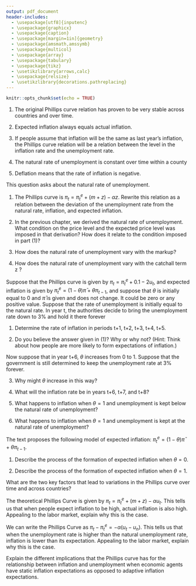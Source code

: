 ```yaml
---
output: pdf_document
header-includes: 
  - \usepackage[utf8]{inputenc}
  - \usepackage{graphicx}
  - \usepackage{caption}
  - \usepackage[margin=1in]{geometry}
  - \usepackage{amsmath,amssymb}
  - \usepackage{multicol}
  - \usepackage{array}
  - \usepackage{tabulary}
  - \usepackage{tikz}
  - \usetikzlibrary{arrows,calc}
  - \usepackage{relsize}
  - \usetikzlibrary{decorations.pathreplacing}
---
```


```r
knitr::opts_chunk$set(echo = TRUE)
```

\newcommand{\class}{EC 313, Summer 2019}
\newcommand{\term}{Xiang LI (GE)}
\newcommand{\examnum}{Chapter 8 - Practice}

\noindent
\begin{tabular*}{\textwidth}{l @{\extracolsep{\fill}} r @{\extracolsep{6pt}} l}
\textbf{\class} & \textbf{Name: } & \makebox[2in]{\hrulefill}\\
\textbf{\term} &&\\
\textbf{\examnum} & \textbf{UO ID: } & \makebox[2in]{\hrulefill}\\
\end{tabular*}
\rule[2ex]{\textwidth}{2pt}




\textbf{QUESTION 1: TRUE, FALSE}

(1) The original Phillips curve relation has proven to be very stable across countries and over time.

\vspace{.3in}

(2) Expected inflation always equals actual inflation.

\vspace{.3in}

(3) If people assume that inflation will be the same as last year’s inflation, the Phillips curve relation will be a relation between the level in the inflation rate and the unemployment rate.

\vspace{.3in}

(4) The natural rate of unemployment is constant over time within a county

\vspace{.3in}

(5) Deflation means that the rate of inflation is negative.

\vspace{.3in}


\vspace{.5in}
\textbf{QUESTION 2}

This question asks about the natural rate of unemployment.

(1) The Phillips curve is $\pi_t = \pi_t^e + (m+z) - \alpha z$. Rewrite this relation as a relation between the deviation of the unemployment rate from the natural rate, inflation, and expected inflation.

\vspace{1in}

(2)  In the previous chapter, we derived the natural rate of unemployment. What condition on the price level and the expected price level was imposed in that derivation? How does it relate to the condition imposed in part (1)?

\vspace{.7in}

(3) How does the natural rate of unemployment vary with the markup?

\vspace{.7in}

(4)  How does the natural rate of unemployment vary with the catchall term z ?

\vspace{.7in}


\newpage
\vspace{.5in}
\textbf{QUESTION 3} 

Suppose that the Phillips curve is given by $\pi_t = \pi^e_t + 0.1 - 2 u_t$, and expected inflation is given by $\pi^e_t = (1-\theta) \bar{\pi}+\theta \pi_{t-1}$, and suppose that $\theta$ is initially equal to 0 and $\bar{\pi}$ is given and does not change. It could be zero or any positive value. Suppose that the rate of unemployment is initially equal to the natural rate. In year t, the authorities decide to bring the unemployment rate down to 3% and hold it there forever


(1) Determine the rate of inflation in periods t+1, t+2, t+3, t+4, t+5. 

\vspace{4in}


(2) Do you believe the answer given in (1)? Why or why not? (Hint: Think about how people are more likely to form expectations of inflation.) 

\vspace{1in}

Now suppose that in year t+6, $\theta$ increases from 0 to 1. Suppose that the government is still determined to keep the unemployment rate at 3% forever.

(3) Why might $\theta$ increase in this way?

\vspace{1in}

\newpage
(4) What will the inflation rate be in years t+6, t+7, and t+8?

\vspace{2in}


(5) What happens to inflation when $\theta=1$ and unemployment is kept below the natural rate of unemployment?

\vspace{1in}

(6) What happens to inflation when $\theta=1$ and unemployment is kept at the natural rate of unemployment?

\vspace{1in}



\vspace{.5in}
\textbf{QUESTION 4} 

The text proposes the following model of expected inflation: $\pi^e_t = (1-\theta) \bar{\pi}+\theta \pi_{t-1}$.

(1) Describe the process of the formation of expected inflation when $\theta = 0$.

\vspace{1in}
(2) Describe the process of the formation of expected inflation when $\theta = 1$.

\vspace{1in}

\newpage
\vspace{.5in}
\textbf{QUESTION 5} 

What are the two key factors that lead to variations in the Phillips curve over time and across countries?

\vspace{2in}


\vspace{.5in}
\textbf{QUESTION 6} 

The theoretical Phillips Curve is given by $\pi_t = \pi^e_t + (m+z)-\alpha u_t$. This tells us that when people expect inflation to be high, actual inflation is also high. Appealing to the labor market, explain why this is the case.

\vspace{2in}


\vspace{.5in}
\textbf{QUESTION 7} 

We can write the Phillips Curve as $\pi_t - \pi^e_t = -\alpha (u_t-u_n)$. This tells us that when the unemployment rate is higher than the natural unemployment rate, inflation is lower than its expectation. Appealing to the labor market, explain why this is the case.

\vspace{2in}


\vspace{.5in}
\textbf{QUESTION 8} 

Explain the different implications that the Phillips curve has for the relationship between inflation and unemployment when economic agents have static inflation expectations as opposed to adaptive inflation expectations.

\vspace{2in}






